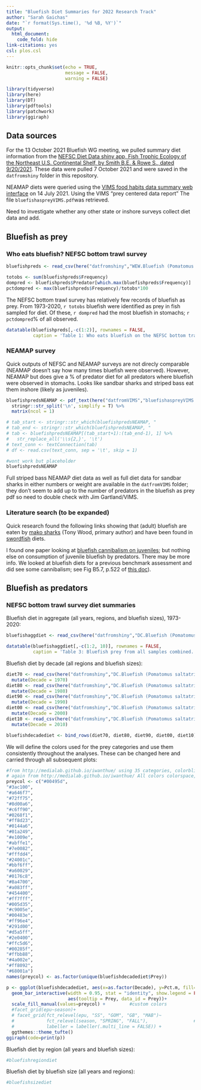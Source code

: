 ```yaml
---
title: "Bluefish Diet Summaries for 2022 Research Track"
author: "Sarah Gaichas"
date: "`r format(Sys.time(), '%d %B, %Y')`"
output:
  html_document:
    code_fold: hide
link-citations: yes
csl: plos.csl
---
```


```r
knitr::opts_chunk$set(echo = TRUE,
                      message = FALSE,
                      warning = FALSE)

library(tidyverse)
library(here)
library(DT)
library(pdftools)
library(patchwork)
library(ggiraph)


```

## Data sources

For the 13 October 2021 Bluefish WG meeting, we pulled summary diet information from the [NEFSC Diet Data shiny app, Fish Trophic Ecology of the Northeast U.S. Continental Shelf, by Smith B.E. & Rowe S., dated 9/20/2021](https://fwdp.shinyapps.io/tm2020/). These data were pulled 7 October 2021 and were saved in the `datfromshiny` folder in this repository.

NEAMAP diets were queried using the [VIMS food habits data summary web interface](https://www.vims.edu/research/departments/fisheries/programs/mrg_oldwebsite/interaction/fish_food_habits/index.php) on 14 July 2021. Using the VIMS "prey centered data report" The file `bluefishaspreyVIMS.pdf`was retrieved.

Need to investigate whether any other state or inshore surveys collect diet data and add.

## Bluefish as prey

### Who eats bluefish? NEFSC bottom trawl survey

```r

bluefishpreds <- read_csv(here("datfromshiny","WEW.Bluefish (Pomatomus saltatrix).2021-10-07.csv"))

totobs <- sum(bluefishpreds$Frequency)
dompred <- bluefishpreds$Predator[which.max(bluefishpreds$Frequency)]
pctdompred <- max(bluefishpreds$Frequency)/totobs*100

```
The NEFSC bottom trawl survey has relatively few records of bluefish as prey.  From 1973-2020, `r totobs` bluefish were identified as prey in fish sampled for diet. Of these, `r dompred` had the most bluefish in stomachs; `r pctdompred`% of all observed.

```r
datatable(bluefishpreds[,-c(1:2)], rownames = FALSE,
          caption = 'Table 1: Who eats bluefish on the NEFSC bottom trawl survey. Nstom is total stomachs sampled for the predator, 1973-2020.')
```

### NEAMAP survey

Quick outputs of NEFSC and NEAMAP surveys are not direcly comparable (NEAMAP doesn't say how many times bluefish were observed). However, NEAMAP but does give a % of predator diet for all predators where bluefish were observed in stomachs. Looks like sandbar sharks and striped bass eat them inshore (likely as juveniles).

```r
bluefishpredsNEAMAP <- pdf_text(here("datfromVIMS","bluefishaspreyVIMS.pdf")) %>%
  stringr::str_split('\n', simplify = T) %>%
  matrix(ncol = 1)

# tab_start <- stringr::str_which(bluefishpredsNEAMAP, "                                         bluefish")
# tab_end <- stringr::str_which(bluefishpredsNEAMAP, "                       striped bass                     8.8          352         195" )
# tab <- bluefishpredsNEAMAP[(tab_start+1):(tab_end-1), 1] %>%
#   str_replace_all('\\s{2,}', '\t')
# text_conn <- textConnection(tab)
# df <- read.csv(text_conn, sep = '\t', skip = 1)

#wont work but placeholder
bluefishpredsNEAMAP
```


Full striped bass NEAMAP diet data as well as full diet data for sandbar sharks in either numbers or weight are available in the `datfromVIMS` folder; they don't seem to add up to the number of predators in the bluefish as prey pdf so need to double check with Jim Gartland/VIMS.

### Literature search (to be expanded)  

Quick research found the following links showing that (adult) bluefish are eaten by [mako sharks](https://web.uri.edu/wetherbee/predator-prey-interactions-between-mako-sharks-isurus-oxyrinchus-and-bluefish-pomatomus-saltatrix/) (Tony Wood, primary author) and have been found in [swordfish](http://www.int-res.com/articles/meps/22/m022p239.pdf) diets.

I found one paper looking at [bluefish cannibalism on juveniles](https://onlinelibrary.wiley.com/doi/abs/10.1111/j.1095-8649.1999.tb00734.x); but nothing else on consumption of juvenile bluefish by predators. There may be more info. We looked at bluefish diets for a previous benchmark assessment and did see some cannibalism; see Fig B5.7, p.522 of [this doc](https://repository.library.noaa.gov/view/noaa/4975)).

## Bluefish as predators

### NEFSC bottom trawl survey diet summaries

Bluefish diet in aggregate (all years, regions, and bluefish sizes), 1973-2020:   
```r
bluefishaggdiet <- read_csv(here("datfromshiny","DC.Bluefish (Pomatomus saltatrix).All.2021-10-07.csv"))

datatable(bluefishaggdiet[,-c(1:2, 10)], rownames = FALSE,
          caption = 'Table 3: Bluefish prey from all samples combined.')

```


Bluefish diet by decade (all regions and bluefish sizes):  
```r
diet70 <- read_csv(here("datfromshiny","DC.Bluefish (Pomatomus saltatrix).1970s.2021-10-07.csv")) %>%
  mutate(Decade = 1970)
diet80 <- read_csv(here("datfromshiny","DC.Bluefish (Pomatomus saltatrix).1980s.2021-10-07.csv"))%>%
  mutate(Decade = 1980)
diet90 <- read_csv(here("datfromshiny","DC.Bluefish (Pomatomus saltatrix).1990s.2021-10-07.csv"))%>%
  mutate(Decade = 1990)
diet00 <- read_csv(here("datfromshiny","DC.Bluefish (Pomatomus saltatrix).2000s.2021-10-07.csv"))%>%
  mutate(Decade = 2000)
diet10 <- read_csv(here("datfromshiny","DC.Bluefish (Pomatomus saltatrix).2010s.2021-10-07.csv"))%>%
  mutate(Decade = 2010)

bluefishdecadediet <- bind_rows(diet70, diet80, diet90, diet00, diet10)


```

We will define the colors used for the prey categories and use them consistently throughout the analyses. These can be changed here and carried through all subsequent plots:

```r
#from http://medialab.github.io/iwanthue/ using 35 categories, colorblind friendly
# again from http://medialab.github.io/iwanthue/ All colors colorspace, colorblind friendly, hard
preycol <- c("#00495d",
"#3ac100",
"#a646f7",
"#72ff75",
"#8d00a6",
"#c6ff90",
"#0268f1",
"#ff8d23",
"#0144a6",
"#01a249",
"#e1009e",
"#abffe1",
"#7e0082",
"#fffdd4",
"#24001c",
"#bbf6ff",
"#a60029",
"#0176c8",
"#8a4700",
"#a083ff",
"#454400",
"#ff7fff",
"#005d35",
"#c9005e",
"#00483e",
"#ff96e4",
"#291d00",
"#d5a5ff",
"#2e0400",
"#ffc5d6",
"#00285f",
"#ffbb88",
"#4a002e",
"#ff8092",
"#68001a")
names(preycol) <- as.factor(unique(bluefishdecadediet$Prey))

```

```r
p <- ggplot(bluefishdecadediet, aes(x=as.factor(Decade), y=Pct.m, fill=Prey)) +
  geom_bar_interactive(width = 0.95, stat = "identity", show.legend = FALSE,
                       aes(tooltip = Prey, data_id = Prey))+
  scale_fill_manual(values=preycol) +         #custom colors
  #facet_grid(epu~season)+
  # facet_grid(fct_relevel(epu, "SS", "GOM", "GB", "MAB")~
  #            fct_relevel(season, "SPRING", "FALL"),                 #separate by epu, season
  #            labeller = labeller(.multi_line = FALSE)) +
  ggthemes::theme_tufte()
ggiraph(code=print(p))
```


Bluefish diet by region (all years and bluefish sizes):  
```r
#bluefishregiondiet
```


Bluefish diet by bluefish size (all years and regions):  
```r
#bluefishsizediet
```



